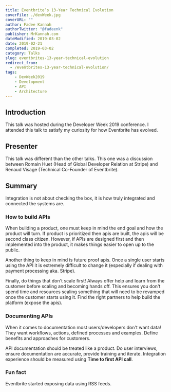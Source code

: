 ---
title: Eventbrite’s 13-Year Technical Evolution
coverFile: ./devWeek.jpg
coverURL: ""
author: Fadee Kannah
authorTwitter: "@fadeenk"
publisher: MrKannah.com
dateModified: 2019-03-02
date: 2019-02-21
completed: 2019-03-02
category: Talks
slug: eventbrites-13-year-technical-evolution
redirect_from:
  - /eventbrites-13-year-technical-evolution/
tags:
    - DevWeek2019
    - Development
    - API
    - Architecture
---

## Introduction

This talk was hosted during the Developer Week 2019 conference. I attended this talk to satisfy my curiosity for how Eventbrite has evolved. 
  
## Presenter
This talk was different than the other talks. This one was a discussion between Romain Huet (Head of Global Developer Relation at Stripe) and Renaud Visage (Technical Co-Founder of Eventbrite). 

## Summary
Integration is not about checking the box, it is how truly integrated and connected the systems are.

### How to build APIs
When building a product, one must keep in mind the end goal and how the product will turn. If product is prioritized then apis are built, the apis will be second class citizen. However, if APIs are designed first and then implemented into the product, it makes things easier to open up to the public.

Another thing to keep in mind is future proof apis. Once a single user starts using the API it is extremely difficult to change it (especially if dealing with payment processing aka. Stripe). 

Finally, do things that don't scale first! Always offer help and learn from the customer before scaling and becoming hands off. This ensures you don't spend time and resources scaling something that will need to be revamped once the customer starts using it. Find the right partners to help build the platform (expose the apis).

### Documenting APIs
When it comes to documentation most users/developers don't want data! They want workflows, actions, defined processes and examples. Define benefits and approaches for customers. 

API documentation should be treated like a product. Do user interviews, ensure documentation are accurate, provide training and iterate. Integration experience should be measured using **Time to first API call**.


### Fun fact
Eventbrite started exposing data using RSS feeds.
